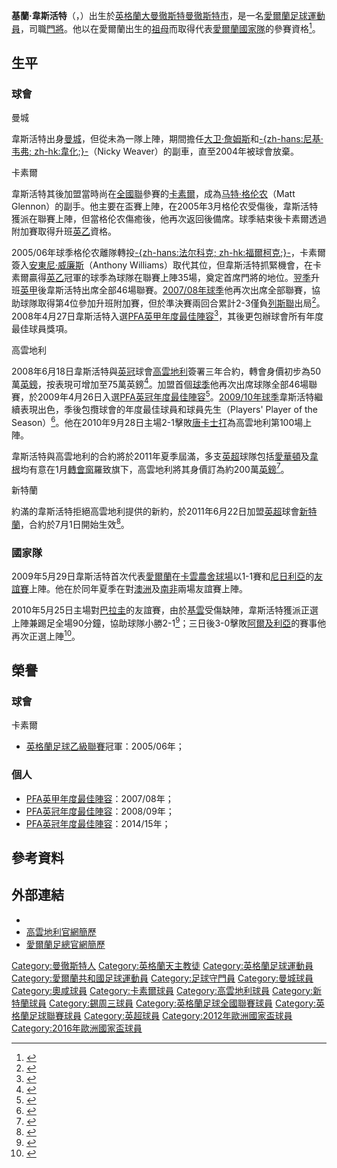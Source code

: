 {{noteta|G1=足球|G2=FAcup|G3=EPL
|T=zh-hans:基兰·韦斯特伍德; zh-hk:基蘭·韋斯活特;
|1=zh-hans:韦斯特伍德; zh-hk:韋斯活特;
|2=zh-hans:大卫·詹姆斯; zh-hk:大衛·占士;
|3=zh-hans:吉文; zh-hk:基雲;
}}
{{Infobox football biography 2
| playername          = 基蘭·韋斯活特<br />''Keiren Westwood''
| image = Kieren Westwood.jpg
| image_size = 200
| caption             =
| fullname            = Keiren Westwood
| dateofbirth         = {{Birth date and age|df=yes|1984|10|23}}
| cityofbirth         = [[曼徹斯特|曼徹斯特]]
| countryofbirth      = [[英格蘭|英格蘭]]
| height              = {{height|ft=6|in=2}}
| position            = [[門將|門將]]
| currentclub = 
| clubnumber = 
| youthyears1         = 
| youthclubs1         = [[曼彻斯特城足球俱乐部|曼城]]
| years1              = 2002–2004 
| clubs1              = [[曼彻斯特城足球俱乐部|曼城]] 
| caps1               = 0   
| goals1              = 0
| years2              = 2004      
| clubs2              = → [[奥尔德姆足球俱乐部|奧咸]] 
| caps2               = 0   
| goals2              = 0
| years3              = 2004–2008 
| clubs3              = [[卡莱尔联足球俱乐部|卡素爾]] 
| caps3               = 133
| goals3              = 0
| years4              = 2008–2011 
| clubs4              = [[考文垂足球俱乐部|高雲地利]] 
| caps4               = 131
| goals4              = 0
| years5              = 2011–2014
| clubs5              = [[桑德兰足球俱乐部|新特蘭]]   
| caps5 = 19  
| goals5 = 0  
| years6 = 2014–2021
| clubs6 = [[谢周三足球俱乐部|谢周三]]
| caps6 = 178
| goals6 = 0
| club-update         = 2015年4月11日 (六) 15:58 (UTC)
| nationalyears1      = 2009– 
| nationalteam1       = [[愛爾蘭國家足球隊|愛爾蘭]] 
| nationalcaps1 = 21
| nationalgoals1 = 0
| nationalteam-update = 2015年4月11日 (六) 15:58 (UTC)
}}
'''基蘭·韋斯活特'''（{{lang-en|'''Keiren Westwood'''}}，{{bd|1984年|10月23日|catIDx=Westwood, Keiren}}）出生於[[英格蘭|英格蘭]][[大曼徹斯特|大曼徹斯特]][[曼徹斯特|曼徹斯特市]]，是一名[[愛爾蘭|愛爾蘭]][[足球|足球]][[運動員|運動員]]，司職[[門將|門將]]。他以在愛爾蘭出生的[[祖母|祖母]]而取得代表[[愛爾蘭國家足球隊|愛爾蘭國家隊]]的參賽資格<ref>{{cite news |language=en |title=Ireland hopeful Westwood focused on Wembley |publisher=''timesonline.co.uk'' |url=http://www.timesonline.co.uk/tol/sport/football/football_league/article3935227.ece |date=15 May 2008 |accessdate=7 May 2010 |archive-date=2008-07-24 |archive-url=https://web.archive.org/web/20080724152806/http://www.timesonline.co.uk/tol/sport/football/football_league/article3935227.ece |dead-url=no }}</ref>。

== 生平 ==
=== 球會 ===
;曼城
韋斯活特出身[[曼彻斯特城足球俱乐部|曼城]]，但從未為一隊上陣，期間擔任[[大卫·詹姆斯|大卫·詹姆斯]]和[[尼基·韦弗|-{zh-hans:尼基·韦弗; zh-hk:韋化;}-]]（Nicky Weaver）的副車，直至2004年被球會放棄。

;卡素爾
韋斯活特其後加盟當時尚在[[英格蘭足球議會全國聯賽|全國聯]]參賽的[[卡莱尔联足球俱乐部|卡素爾]]，成為[[马特·格伦农|马特·格伦农]]（Matt Glennon）的副手。他主要在盃賽上陣，在2005年3月格伦农受傷後，韋斯活特獲派在聯賽上陣，但當格伦农傷癒後，他再次返回後備席。球季結束後卡素爾透過附加賽取得升班[[英乙|英乙]]資格。

2005/06年球季格伦农離隊轉投[[法尔科克足球俱乐部|-{zh-hans:法尔科克; zh-hk:福爾柯克;}-]]，卡素爾簽入[[安東尼·威廉斯|安東尼·威廉斯]]（Anthony Williams）取代其位，但韋斯活特抓緊機會，在卡素爾贏得[[英乙|英乙]]冠軍的球季為球隊在聯賽上陣35場，奠定首席門將的地位。[[2006年至2007年英格蘭足球甲級聯賽|翌季]]升班[[英甲|英甲]]後韋斯活特出席全部46場聯賽。[[2007年至2008年英格蘭足球甲級聯賽|2007/08年球季]]他再次出席全部聯賽，協助球隊取得第4位參加升班附加賽，但於準決賽兩回合累計2-3僅負[[列斯聯足球會|列斯聯]]出局<ref>{{cite news |language=en |url=http://news.bbc.co.uk/sport2/hi/football/eng_div_2/7393761.stm |title=Carlisle 0-2 Leeds (agg 2-3) |publisher=''[[BBC_Sport|BBC Sport]]'' |date=2008-05-15 |accessdate=2011-01-28 |archive-date=2008-05-20 |archive-url=https://web.archive.org/web/20080520110543/http://news.bbc.co.uk/sport2/hi/football/eng_div_2/7393761.stm |dead-url=no }}</ref>。2008年4月27日韋斯活特入選[[英格蘭職業足球運動員協會|PFA]][[英甲|英甲]][[PFA年度最佳陣容|年度最佳陣容]]<ref>{{cite news |language=en |url=http://news.bbc.co.uk/sport2/hi/football/7370319.stm |title=Ronaldo named player of the year |publisher=''[[BBC_Sport|BBC Sport]]'' |date=2008-04-27 |accessdate=2011-01-28 |archive-date=2019-03-23 |archive-url=https://web.archive.org/web/20190323131400/http://news.bbc.co.uk/sport2/hi/football/7370319.stm |dead-url=no }}</ref>，其後更包辦球會所有年度最佳球員獎項。

;高雲地利
2008年6月18日韋斯活特與[[英冠|英冠]]球會[[考文垂足球俱乐部|高雲地利]]簽署三年合約，轉會身價初步為50萬[[英鎊|英鎊]]，按表現可增加至75萬英鎊<ref>{{cite news |language=en |url=http://news.bbc.co.uk/sport2/hi/football/teams/c/coventry_city/7454467.stm |title=Coventry complete Westwood deal |publisher=''[[BBC_Sport|BBC Sport]]'' |date=2008-06-18 |accessdate=2011-01-28 |archive-date=2016-02-02 |archive-url=https://web.archive.org/web/20160202020127/http://news.bbc.co.uk/sport2/hi/football/teams/c/coventry_city/7454467.stm |dead-url=no }}</ref>。加盟首個[[2008年至2009年英格蘭足球冠軍聯賽|球季]]他再次出席球隊全部46場聯賽，於2009年4月26日入選[[英格蘭職業足球運動員協會|PFA]][[英格蘭足球冠軍聯賽|英冠]][[PFA年度最佳陣容|年度最佳陣容]]<ref>{{cite news |language=en |url=http://news.bbc.co.uk/sport2/hi/football/8019726.stm |title=Giggs earns prestigious PFA award |publisher=''[[BBC_Sport|BBC Sport]]'' |date=2009-04-26 |accessdate=2011-01-28 |archive-date=2019-03-23 |archive-url=https://web.archive.org/web/20190323131353/http://news.bbc.co.uk/sport2/hi/football/8019726.stm |dead-url=no }}</ref>。[[高雲地利2009年至2010年球季|2009/10年球季]]韋斯活特繼續表現出色，季後包攬球會的年度最佳球員和球員先生（Players' Player of the Season）<ref>{{cite news |language=en |url=http://www.coventrytelegraph.net/coventry-city-fc/coventry-city-fc-news/2010/05/04/keiren-westwood-wins-coventry-city-s-player-of-the-year-award-92746-26371143/ |title=Keiren Westwood wins Coventry City's Player of the Year award |publisher=''coventrytelegraph.net'' |date=2010-05-04 |accessdate=2011-01-28 |deadurl=yes |archiveurl=https://web.archive.org/web/20120313092049/http://www.coventrytelegraph.net/coventry-city-fc/coventry-city-fc-news/2010/05/04/keiren-westwood-wins-coventry-city-s-player-of-the-year-award-92746-26371143/ |archivedate=2012-03-13 }}</ref>。他在2010年9月28日主場2-1擊敗[[唐卡斯特流浪足球俱乐部|唐卡士打]]為高雲地利第100場上陣。

韋斯活特與高雲地利的合約將於2011年夏季屆滿，多支[[英超|英超]]球隊包括[[埃弗顿足球俱乐部|愛華頓]]及[[威根竞技足球俱乐部|韋根]]均有意在1月[[轉會窗|轉會窗]]羅致旗下，高雲地利將其身價訂為約200萬[[英鎊|英鎊]]<ref>{{cite news |language=en |url=http://www.skysports.com/story/0,19528,11688_6706870,00.html |title=Boothroyd has Westwood options |publisher=''Sky Sports'' |date=2011-01-28 |accessdate=2011-01-31}}</ref>。

;新特蘭
約滿的韋斯活特拒絕高雲地利提供的新約，於2011年6月22日加盟[[英超|英超]]球會[[桑德兰足球俱乐部|新特蘭]]，合約於7月1日開始生效<ref>{{cite news |language=en |url=http://news.bbc.co.uk/sport2/hi/football/13881030.stm |title=Seb Larsson and Keiren Westwood sign for Sunderland |publisher=''[[BBC_Sport|BBC Sport]]'' |date=2011-06-22 |accessdate=2011-06-23 |archive-date=2011-11-02 |archive-url=https://web.archive.org/web/20111102100228/http://news.bbc.co.uk/sport2/hi/football/13881030.stm |dead-url=no }}</ref>。

=== 國家隊 ===
2009年5月29日韋斯活特首次代表[[愛爾蘭國家足球隊|愛爾蘭]]在[[卡雲農舍球場|卡雲農舍球場]]以1-1賽和[[尼日利亞國家足球隊|尼日利亞]]的[[友誼賽|友誼賽]]上陣。他在於同年夏季在對[[澳洲國家足球隊|澳洲]]及[[南非國家足球隊|南非]]兩場友誼賽上陣。

2010年5月25日主場對[[巴拉圭國家足球隊|巴拉圭]]的友誼賽，由於[[沙伊·吉文|基雲]]受傷缺陣，韋斯活特獲派正選上陣兼踢足全場90分鐘，協助球隊小勝2-1<ref>{{cite news |language=en |url=http://news.bbc.co.uk/sport2/hi/football/irish/8701396.stm |title=Republic of Ireland 2-1 Paraguay |publisher=''[[BBC_Sport|BBC Sport]]'' |date=2010-05-25 |accessdate=2011-01-28 |archive-date=2012-07-13 |archive-url=https://web.archive.org/web/20120713054849/http://news.bbc.co.uk/sport2/hi/football/irish/8701396.stm |dead-url=no }}</ref>；三日後3-0擊敗[[阿爾及利亞國家足球隊|阿爾及利亞]]的賽事他再次正選上陣<ref>{{cite news |language=en |url=http://news.bbc.co.uk/sport2/hi/football/irish/8712258.stm |title=Rep of Ireland 3-0 Algeria |publisher=''[[BBC_Sport|BBC Sport]]'' |date=2010-05-28 |accessdate=2011-01-28 |archive-date=2017-08-28 |archive-url=https://web.archive.org/web/20170828192400/http://news.bbc.co.uk/sport1/hi/football/irish/8712258.stm |dead-url=no }}</ref>。

== 榮譽 ==
=== 球會 ===
;卡素爾
* [[英格蘭足球乙級聯賽|英格蘭足球乙級聯賽]]冠軍：2005/06年；

=== 個人 ===
* [[英格蘭職業足球運動員協會|PFA]][[英甲|英甲]][[PFA年度最佳陣容|年度最佳陣容]]：2007/08年； 
* [[英格蘭職業足球運動員協會|PFA]][[英冠|英冠]][[PFA年度最佳陣容|年度最佳陣容]]：2008/09年；
* [[英格蘭職業足球運動員協會|PFA]][[英冠|英冠]][[PFA年度最佳陣容|年度最佳陣容]]：2014/15年；

== 參考資料 ==
{{reflist}}

== 外部連結 ==
* {{soccerbase|37039|基蘭·韋斯活特}}
* [https://web.archive.org/web/20110304011634/http://www.ccfc.co.uk/page/ProfilesDetail/0,,10269,00.html 高雲地利官網簡歷]
* [http://www.fai.ie/index.php?option=com_content&view=article&id=50&catid=1&Itemid=8 愛爾蘭足總官網簡歷] {{Wayback|url=http://www.fai.ie/index.php?option=com_content&view=article&id=50&catid=1&Itemid=8 |date=20160304224941 }}

{{s-start}}
{{s-ach}}
{{succession box|title=[[考文垂足球俱乐部|高雲地利]]年度最佳球員|before=[[阿隆·冈纳尔森|-{zh-hans:阿隆·冈纳尔森; zh-hk:根拿臣;}-]] |after=[[馬龍·京治|-{zh-hans:马隆·金; zh-hk:馬龍·京治;}-]] |years=2009–2010}}
{{s-end}}
{{Navboxes colour
|title=愛爾蘭共和國參賽名單
|bg=green
|fg=white
|bordercolor=silver
|list1=
{{2012年歐洲足球錦標賽愛爾蘭參賽名單}}
{{2016年歐洲國家盃愛爾蘭參賽名單}}
}}
{{2007-08年英甲PFA年度最佳陣容}}
{{2008/09年英冠PFA年度最佳陣容}}
{{2014-15年英冠PFA年度最佳陣容}}

{{DEFAULTSORT:Westwood, Keiren}}
[[Category:曼徹斯特人|Category:曼徹斯特人]]
[[Category:英格蘭天主教徒|Category:英格蘭天主教徒]]
[[Category:英格蘭足球運動員|Category:英格蘭足球運動員]]
[[Category:愛爾蘭共和國足球運動員|Category:愛爾蘭共和國足球運動員]]
[[Category:足球守門員|Category:足球守門員]]
[[Category:曼城球員|Category:曼城球員]]
[[Category:奧咸球員|Category:奧咸球員]]
[[Category:卡素爾球員|Category:卡素爾球員]]
[[Category:高雲地利球員|Category:高雲地利球員]]
[[Category:新特蘭球員|Category:新特蘭球員]]
[[Category:錫周三球員|Category:錫周三球員]] 
[[Category:英格蘭足球全國聯賽球員|Category:英格蘭足球全國聯賽球員]]
[[Category:英格蘭足球聯賽球員|Category:英格蘭足球聯賽球員]]
[[Category:英超球員|Category:英超球員]]
[[Category:2012年歐洲國家盃球員|Category:2012年歐洲國家盃球員]]
[[Category:2016年歐洲國家盃球員|Category:2016年歐洲國家盃球員]]